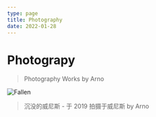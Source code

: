 ```yaml
---
type: page
title: Photography
date: 2022-01-28
---
```


# Photograpy

> Photography Works by Arno


<Image
  src="https://cdn.nlark.com/yuque/0/2022/jpeg/84679/1643379664320-assets/web-upload/81e765d4-7a60-4d92-a67b-7f7b4f01388c.jpeg"
  alt="Fallen "
  width={1125}
  height={750}
  priority
  className="next-image"
/>

> 沉没的威尼斯 - 于 2019 拍摄于威尼斯 by Arno
